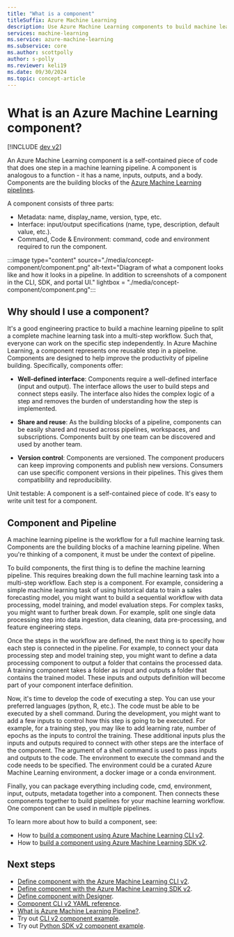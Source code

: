 ```yaml
---
title: "What is a component"
titleSuffix: Azure Machine Learning
description: Use Azure Machine Learning components to build machine learning pipelines.
services: machine-learning
ms.service: azure-machine-learning
ms.subservice: core
ms.author: scottpolly
author: s-polly
ms.reviewer: keli19
ms.date: 09/30/2024
ms.topic: concept-article
---
```

# What is an Azure Machine Learning component?

[!INCLUDE [dev v2](includes/machine-learning-dev-v2.md)]

An Azure Machine Learning component is a self-contained piece of code that does one step in a machine learning pipeline. A component is analogous to a function - it has a name, inputs, outputs, and a body. Components are the building blocks of the [Azure Machine Learning pipelines](concept-ml-pipelines.md).

A component consists of three parts:

- Metadata: name, display_name, version, type, etc.
- Interface: input/output specifications (name, type, description, default value, etc.).
- Command, Code & Environment: command, code and environment required to run the component.

:::image type="content" source="./media/concept-component/component.png" alt-text="Diagram of what a component looks like and how it looks in a pipeline. In addition to screenshots of a component in the CLI, SDK, and portal UI." lightbox = "./media/concept-component/component.png":::

## Why should I use a component?

It's a good engineering practice to build a machine learning pipeline to split a complete machine learning task into a multi-step workflow. Such that, everyone can work on the specific step independently. In Azure Machine Learning, a component represents one reusable step in a pipeline.  Components are designed to help improve the productivity of pipeline building. Specifically, components offer:  

- **Well-defined interface**: Components require a well-defined interface (input and output). The interface allows the user to build steps and connect steps easily. The interface also hides the complex logic of a step and removes the burden of understanding how the step is implemented.

- **Share and reuse**: As the building blocks of a pipeline, components can be easily shared and reused across pipelines, workspaces, and subscriptions. Components built by one team can be discovered and used by another team.  

- **Version control**: Components are versioned. The component producers can keep improving components and publish new versions. Consumers can use specific component versions in their pipelines. This gives them compatibility and reproducibility.

Unit testable: A component is a self-contained piece of code. It's easy to write unit test for a component.

## Component and Pipeline

A machine learning pipeline is the workflow for a full machine learning task. Components are the building blocks of a machine learning pipeline. When you're thinking of a component, it must be under the context of pipeline.  

To build components, the first thing is to define the machine learning pipeline. This requires breaking down the full machine learning task into a multi-step workflow. Each step is a component. For example, considering a simple machine learning task of using historical data to train a sales forecasting model, you might want to build a sequential workflow with data processing, model training, and model evaluation steps. For complex tasks, you might want to further break down. For example, split one single data processing step into data ingestion, data cleaning, data pre-processing, and feature engineering steps.  

Once the steps in the workflow are defined, the next thing is to specify how each step is connected in the pipeline. For example, to connect your data processing step and model training step, you might want to define a data processing component to output a folder that contains the processed data. A training component takes a folder as input and outputs a folder that contains the trained model. These inputs and outputs definition will become part of your component interface definition.

Now, it's time to develop the code of executing a step. You can use your preferred languages (python, R, etc.). The code must be able to be executed by a shell command. During the development, you might want to add a few inputs to control how this step is going to be executed. For example, for a training step, you may like to add learning rate, number of epochs as the inputs to control the training. These additional inputs plus the inputs and outputs required to connect with other steps are the interface of the component. The argument of a shell command is used to pass inputs and outputs to the code. The environment to execute the command and the code needs to be specified. The environment could be a curated Azure Machine Learning environment, a docker image or a conda environment.

Finally, you can package everything including code, cmd, environment, input, outputs, metadata together into a component. Then connects these components together to build pipelines for your machine learning workflow. One component can be used in multiple pipelines.

To learn more about how to build a component, see:

- How to [build a component using Azure Machine Learning CLI v2](how-to-create-component-pipelines-cli.md).
- How to [build a component using Azure Machine Learning SDK v2](how-to-create-component-pipeline-python.md).

## Next steps

- [Define component with the Azure Machine Learning CLI v2](./how-to-create-component-pipelines-cli.md).
- [Define component with the Azure Machine Learning SDK v2](./how-to-create-component-pipeline-python.md).
- [Define component with Designer](./how-to-create-component-pipelines-ui.md).
- [Component CLI v2 YAML reference](./reference-yaml-component-command.md).
- [What is Azure Machine Learning Pipeline?](concept-ml-pipelines.md).
- Try out [CLI v2 component example](https://github.com/Azure/azureml-examples/tree/sdk-preview/cli/jobs/pipelines-with-components).
- Try out [Python SDK v2 component example](https://github.com/Azure/azureml-examples/tree/main/sdk/python/jobs/pipelines).
